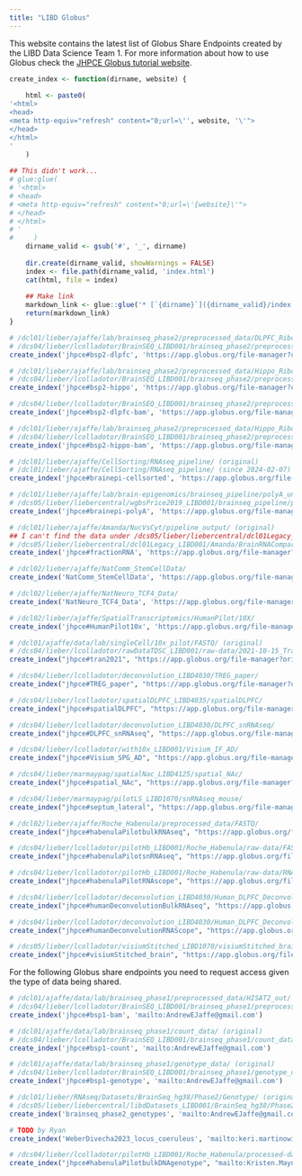 ```yaml
---
title: "LIBD Globus"
---
```


This website contains the latest list of Globus Share Endpoints created by the LIBD Data Science Team 1. For more information about how to use Globus check the [JHPCE Globus tutorial website](https://jhpce.jhu.edu/knowledge-base/using-globus-to-transfer-files/).

```r
create_index <- function(dirname, website) {
    
    html <- paste0(
'<html>
<head>
<meta http-equiv="refresh" content="0;url=\'', website, '\'">
</head>
</html>
'       
    )
        
## This didn't work...      
# glue:glue(
# '<html>
# <head>
# <meta http-equiv="refresh" content="0;url=\'{website}\'">
# </head>
# </html>
# '
#     )
    dirname_valid <- gsub('#', '_', dirname)
    
    dir.create(dirname_valid, showWarnings = FALSE)
    index <- file.path(dirname_valid, 'index.html')
    cat(html, file = index)
    
    ## Make link
    markdown_link <- glue::glue('* [`{dirname}`]({dirname_valid}/index.html)')
    return(markdown_link)
}
```

```r
# /dcl01/lieber/ajaffe/lab/brainseq_phase2/preprocessed_data/DLPFC_RiboZero/brainseq/dlpfc/merged_fastq/ (original)
# /dcs04/lieber/lcolladotor/BrainSEQ_LIBD001/brainseq_phase2/preprocessed_data/DLPFC_RiboZero/brainseq/dlpfc/merged_fastq/ (since 2024-02-07)
create_index('jhpce#bsp2-dlpfc', 'https://app.globus.org/file-manager?origin_id=4abf617e-ce7f-11e9-939d-02ff96a5aa76&origin_path=%2F')

# /dcl01/lieber/ajaffe/lab/brainseq_phase2/preprocessed_data/Hippo_RiboZero/brainseq/hippo/merged_fastq/ (original)
# /dcs04/lieber/lcolladotor/BrainSEQ_LIBD001/brainseq_phase2/preprocessed_data/Hippo_RiboZero/brainseq/hippo/merged_fastq/ (since 2024-02-07)
create_index('jhpce#bsp2-hippo', 'https://app.globus.org/file-manager?origin_id=fbe813f4-cf44-11e9-9cf3-0edb67dd7a14&origin_path=%2F')

# /dcs04/lieber/lcolladotor/BrainSEQ_LIBD001/brainseq_phase2/preprocessed_data/DLPFC_RiboZero/HISAT2_out/
create_index('jhpce#bsp2-dlpfc-bam', 'https://app.globus.org/file-manager?origin_id=836aeb49-f31c-45a9-b9ad-9fa860343ded&origin_path=%2F')

# /dcl01/lieber/ajaffe/lab/brainseq_phase2/preprocessed_data/Hippo_RiboZero/HISAT2_out/ (original)
# /dcs04/lieber/lcolladotor/BrainSEQ_LIBD001/brainseq_phase2/preprocessed_data/Hippo_RiboZero/HISAT2_out/ (since 2024-02-07)
create_index('jhpce#bsp2-hippo-bam', 'https://app.globus.org/file-manager?origin_id=2fe34b7e-1dbf-11ea-b955-0e16720bb42f&origin_path=%2F')

# /dcl01/lieber/ajaffe/CellSorting/RNAseq_pipeline/ (original)
# /dcl01/lieber/ajaffe/CellSorting/RNAseq_pipeline/ (since 2024-02-07)
create_index('jhpce#brainepi-cellsorted', 'https://app.globus.org/file-manager?origin_id=1d1096ba-cf44-11e9-939e-02ff96a5aa76&origin_path=%2F')

# /dcl01/lieber/ajaffe/lab/brain-epigenomics/brainseq_pipeline/polyA_unstranded/ (original)
# /dcs05/lieber/liebercentral/wgbsPrice2019_LIBD001/brainseq_pipeline/polyA_unstranded/ (since 2024-02-07)
create_index('jhpce#brainepi-polyA', 'https://app.globus.org/file-manager?origin_id=5b3ab2c2-cf44-11e9-98e2-0a63aa6b37da&origin_path=%2F')

# /dcl01/lieber/ajaffe/Amanda/NucVsCyt/pipeline_output/ (original)
## I can't find the data under /dcs05/lieber/liebercentral/dcl01Legacy_LIBD001/Amanda/ (2024-02-07)
# /dcs05/lieber/liebercentral/dcl01Legacy_LIBD001/Amanda/BrainRNACompartments/not_in_paper/NucVsCyt/pipeline_output/ (seems like it's this one, 2024-02-07)
create_index('jhpce#fractionRNA', 'https://app.globus.org/file-manager?origin_id=f3cb5692-f3aa-11e9-be92-02fcc9cdd752&origin_path=%2F')

# /dcl02/lieber/ajaffe/NatComm_StemCellData/
create_index('NatComm_StemCellData', 'https://app.globus.org/file-manager?origin_id=ce314562-0ae4-11ea-be9a-02fcc9cdd752&origin_path=%2F')

# /dcl02/lieber/ajaffe/NatNeuro_TCF4_Data/
create_index('NatNeuro_TCF4_Data', 'https://app.globus.org/file-manager?origin_id=a79ed5e2-0bdc-11ea-be9b-02fcc9cdd752&origin_path=%2F')

# /dcl02/lieber/ajaffe/SpatialTranscriptomics/HumanPilot/10X/
create_index('jhpce#HumanPilot10x', 'https://app.globus.org/file-manager?origin_id=ae756c8c-c211-11ea-8f24-0a21f750d19b&origin_path=%2F')

# /dcl01/ajaffe/data/lab/singleCell/10x_pilot/FASTQ/ (original)
# /dcs04/lieber/lcolladotor/rawDataTDSC_LIBD001/raw-data/2021-10-15_Tran2021_published (since 2024-02-07)
create_index("jhpce#tran2021", "https://app.globus.org/file-manager?origin_id=e4e30efc-f166-11eb-ab64-d195c983855c&origin_path=%2F")

# /dcs04/lieber/lcolladotor/deconvolution_LIBD4030/TREG_paper/
create_index("jhpce#TREG_paper", "https://app.globus.org/file-manager?origin_id=9884e5b8-aae9-11ec-bade-cd8db799a66a&origin_path=%2F")

# /dcs04/lieber/lcolladotor/spatialDLPFC_LIBD4035/spatialDLPFC/
create_index("jhpce#spatialDLPFC", "https://app.globus.org/file-manager?origin_id=6cd81564-ed47-11ec-8358-cd84b862b754&origin_path=%2F")

# /dcs04/lieber/lcolladotor/deconvolution_LIBD4030/DLPFC_snRNAseq/
create_index("jhpce#DLPFC_snRNAseq", "https://app.globus.org/file-manager?origin_id=6f9322c4-5eaf-11ed-b0b5-bfe7e7197080&origin_path=%2F")

# /dcs04/lieber/lcolladotor/with10x_LIBD001/Visium_IF_AD/
create_index("jhpce#Visium_SPG_AD", "https://app.globus.org/file-manager?origin_id=03252306-c509-11ed-961f-4b6fcc022e5a&path=%2F")

# /dcs04/lieber/marmaypag/spatialNac_LIBD4125/spatial_NAc/
create_index("jhpce#spatial_NAc", "https://app.globus.org/file-manager?origin_id=b8faf5f2-d319-11ed-8ebb-fdf94a47aaa3&path=%2F")

# /dcs04/lieber/marmaypag/pilotLS_LIBD1070/snRNAseq_mouse/
create_index("jhpce#septum_lateral", "https://app.globus.org/file-manager?origin_id=4a246882-1209-11ee-bdd3-a3018385fcef&path=%2F")

# /dcl02/lieber/ajaffe/Roche_Habenula/preprocessed_data/FASTQ/
create_index("jhpce#habenulaPilotbulkRNAseq", "https://app.globus.org/file-manager?origin_id=4624b994-6b7a-4a70-b504-1615411a74e5&origin_path=%2F")

# /dcs04/lieber/lcolladotor/pilotHb_LIBD001/Roche_Habenula/raw-data/FASTQ_snRNAseq/
create_index("jhpce#habenulaPilotsnRNAseq", "https://app.globus.org/file-manager?origin_id=3727999a-15bd-41ca-bf79-8a7602dd0ffa&origin_path=%2F")

# /dcs04/lieber/lcolladotor/pilotHb_LIBD001/Roche_Habenula/raw-data/RNAscope_images/
create_index("jhpce#habenulaPilotRNAscope", "https://app.globus.org/file-manager?origin_id=efc055d5-7686-4957-814c-89e1392d4f42&origin_path=%2F")

# /dcs04/lieber/lcolladotor/deconvolution_LIBD4030/Human_DLPFC_Deconvolution/raw-data/bulkRNA/
create_index("jhpce#humanDeconvolutionBulkRNAseq", "https://app.globus.org/file-manager?origin_id=17ea5635-440c-4d4d-9b20-092463b1bdc4&origin_path=%2F")

# /dcs04/lieber/lcolladotor/deconvolution_LIBD4030/Human_DLPFC_Deconvolution/raw-data/RNAscope_images/
create_index("jhpce#humanDeconvolutionRNAScope", "https://app.globus.org/file-manager?origin_id=211e02e0-1fe4-4f48-8e43-371d3fbdf5da&origin_path=%2F")

# /dcs05/lieber/lcolladotor/visiumStitched_LIBD1070/visiumStitched_brain
create_index("jhpce#visiumStitched_brain", "https://app.globus.org/file-manager?origin_id=ed98ea3b-1f5b-4ef9-ba0d-9351abcc05e7&origin_path=%2F")
```

For the following Globus share endpoints you need to request access given the type of data being shared.

```r
# /dcl01/ajaffe/data/lab/brainseq_phase1/preprocessed_data/HISAT2_out/ (original)
# /dcs04/lieber/lcolladotor/BrainSEQ_LIBD001/brainseq_phase1/preprocessed_data/HISAT2_out/ (since 2024-02-07)
create_index('jhpce#bsp1-bam', 'mailto:AndrewEJaffe@gmail.com')

# /dcl01/ajaffe/data/lab/brainseq_phase1/count_data/ (original)
# /dcs04/lieber/lcolladotor/BrainSEQ_LIBD001/brainseq_phase1/count_data/ (since 2024-02-07)
create_index('jhpce#bsp1-count', 'mailto:AndrewEJaffe@gmail.com')

# /dcl01/ajaffe/data/lab/brainseq_phase1/genotype_data/ (original)
# /dcs04/lieber/lcolladotor/BrainSEQ_LIBD001/brainseq_phase1/genotype_data/ (since 2024-02-07)
create_index('jhpce#bsp1-genotype', 'mailto:AndrewEJaffe@gmail.com')

# /dcl01/lieber/RNAseq/Datasets/BrainSeq_hg38/Phase2/Genotype/ (original)
# /dcs05/lieber/liebercentral/libdDatasets_LIBD001/BrainSeq_hg38/Phase2/Genotype/ (since 2024-02-07)
create_index('brainseq_phase2_genotypes', 'mailto:AndrewEJaffe@gmail.com')

# TODO by Ryan
create_index('WeberDivecha2023_locus_coeruleus', 'mailto:keri.martinowich@libd.org')

# /dcs04/lieber/lcolladotor/pilotHb_LIBD001/Roche_Habenula/processed-data/08_bulk_snpPC/
create_index("jhpce#habenulaPilotbulkDNAgenotype", "mailto:Kristen.Maynard@libd.org")
```
